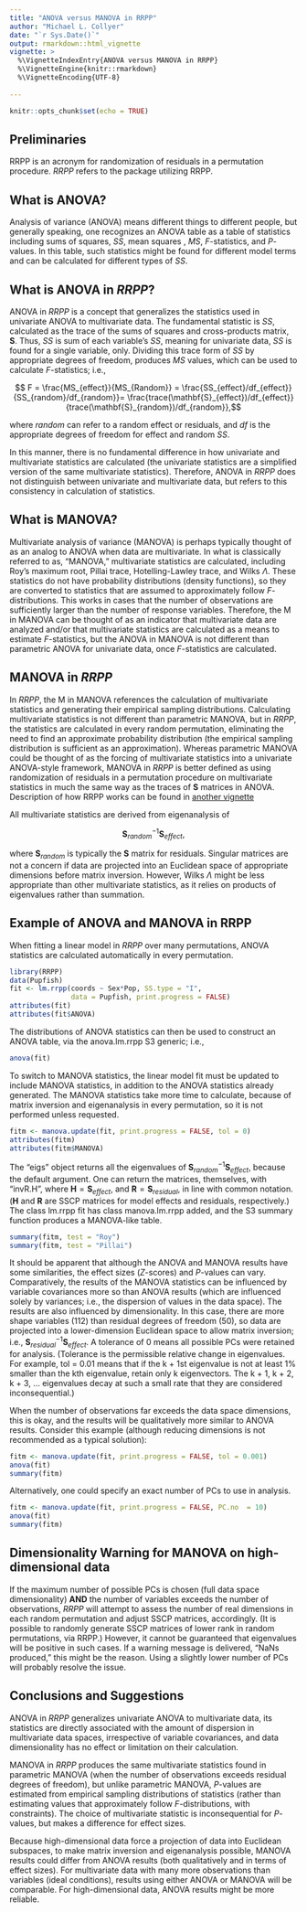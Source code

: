 ```yaml
---
title: "ANOVA versus MANOVA in RRPP"
author: "Michael L. Collyer"
date: "`r Sys.Date()`"
output: rmarkdown::html_vignette
vignette: >
  %\VignetteIndexEntry{ANOVA versus MANOVA in RRPP}
  %\VignetteEngine{knitr::rmarkdown}
  %\VignetteEncoding{UTF-8}
  
---
```


```r
knitr::opts_chunk$set(echo = TRUE)
```

## Preliminaries

RRPP is an acronym for randomization of residuals in a permutation procedure.  *RRPP* refers to the package utilizing RRPP.

## What is ANOVA?

Analysis of variance (ANOVA) means different things to different people, but generally speaking, one recognizes an ANOVA table as a table of statistics including sums of squares, $SS$, mean squares , $MS$, $F$-statistics, and $P$-values.  In this table, such statistics might be found for different model terms and can be calculated for different types of $SS$.

## What is ANOVA in *RRPP*?

ANOVA in *RRPP* is a concept that generalizes the statistics used in univariate ANOVA to multivariate data.  The fundamental statistic is $SS$, calculated as the trace of the sums of squares and cross-products matrix, $\mathbf{S}$.  Thus, $SS$ is sum of each variable's $SS$, meaning for univariate data, $SS$ is found for a single variable, only. Dividing this trace form of $SS$ by appropriate degrees of freedom, produces $MS$ values, which can be used to calculate $F$-statistics; i.e., 

$$ F = \frac{MS_{effect}}{MS_{Random}} = \frac{SS_{effect}/df_{effect}}{SS_{random}/df_{random}}=
\frac{trace(\mathbf{S}_{effect})/df_{effect}}{trace(\mathbf{S}_{random})/df_{random}},$$

where $random$ can refer to a random effect or residuals, and $df$ is the appropriate degrees of freedom for effect and random $SS$.

In this manner, there is no fundamental difference in how univariate and multivariate statistics are calculated (the univariate statistics are a simplified version of the same multivariate statistics).  Therefore, ANOVA in *RRPP* does not distinguish between univariate and multivariate data, but refers to this consistency in calculation of statistics.

## What is MANOVA?

Multivariate analysis of variance (MANOVA) is perhaps typically thought of as an analog to ANOVA when data are multivariate.  In what is classically referred to as, "MANOVA," multivariate statistics are calculated, including Roy's maximum root, Pillai trace, Hotelling-Lawley trace, and Wilks $\Lambda$.  These statistics do not have probability distributions (density functions), so they are converted to statistics that are assumed to approximately follow $F$-distributions.  This works in cases that the number of observations are sufficiently larger than the number of response variables.  Therefore, the M in MANOVA can be thought of as an indicator that multivariate data are analyzed and/or that multivariate statistics are calculated as a means to estimate $F$-statistics, but the ANOVA in MANOVA is not different than parametric ANOVA for univariate data, once $F$-statistics are calculated.

## MANOVA in *RRPP*

In *RRPP*, the M in MANOVA references the calculation of multivariate statistics and generating their empirical sampling distributions.  Calculating multivariate statistics is not different than parametric MANOVA, but in *RRPP*, the statistics are calculated in every random permutation, eliminating the need to find an approximate probability distribution (the empirical sampling distribution is sufficient as an approximation).  Whereas parametric MANOVA could be thought of as the forcing of multivariate statistics into a univariate ANOVA-style framework, MANOVA in *RRPP* is better defined as using randomization of residuals in a permutation procedure on multivariate statistics in much the same way as the traces of $\mathbf{S}$ matrices in ANOVA.  Description of how RRPP works can be found in [another vignette](Using.RRPP.html)

All multivariate statistics are derived from eigenanalysis of

$$\mathbf{S}_{random}^{-1}\mathbf{S}_{effect},$$

where $\mathbf{S}_{random}$ is typically the $\mathbf{S}$ matrix for residuals.  Singular matrices are not a concern if data are projected into an Euclidean space of appropriate dimensions before matrix inversion.  However, Wilks $\Lambda$ might be less appropriate than other multivariate statistics, as it relies on products of eigenvalues rather than summation.

## Example of ANOVA and MANOVA in RRPP

When fitting a linear model in *RRPP* over many permutations, ANOVA statistics are calculated automatically in every permutation.

```r
library(RRPP)
data(Pupfish)
fit <- lm.rrpp(coords ~ Sex*Pop, SS.type = "I", 
               data = Pupfish, print.progress = FALSE) 
attributes(fit)
attributes(fit$ANOVA)
```

The distributions of ANOVA statistics can then be used to construct an ANOVA table, via the anova.lm.rrpp S3 generic; i.e.,

```r
anova(fit)
```

To switch to MANOVA statistics, the linear model fit must be updated to include MANOVA statistics, in addition to the ANOVA statistics already generated.  The MANOVA statistics take more time to calculate, because of matrix inversion and eigenanalysis in every permutation, so it is not performed unless requested.  

```r
fitm <- manova.update(fit, print.progress = FALSE, tol = 0)
attributes(fitm)
attributes(fitm$MANOVA)
```

The "eigs" object returns all the eigenvalues of $\mathbf{S}_{random}^{-1}\mathbf{S}_{effect}$, because the default argument.  One can return the matrices, themselves, with "invR.H", where $\mathbf{H} = \mathbf{S}_{effect}$, and $\mathbf{R} = \mathbf{S}_{residual}$, in line with common notation.  ($\mathbf{H}$ and $\mathbf{R}$ are SSCP matrices for model effects and residuals, respectively.)  The class lm.rrpp fit has class manova.lm.rrpp added, and the S3 summary function produces a MANOVA-like table.

```r
summary(fitm, test = "Roy")
summary(fitm, test = "Pillai")

```

It should be apparent that although the ANOVA and MANOVA results have some similarities, the effect sizes ($Z$-scores) and $P$-values can vary.  Comparatively, the results of the MANOVA statistics can be influenced by variable covariances more so than ANOVA results (which are influenced solely by variances; i.e., the dispersion of values in the data space).  The results are also influenced by dimensionality.  In this case, there are more shape variables (112) than residual degrees of freedom (50), so data are projected into a lower-dimension Euclidean space to allow matrix inversion; i.e., $\mathbf{S}_{residual}^{-1}\mathbf{S}_{effect}$.  A tolerance of 0 means all possible PCs were retained for analysis.  (Tolerance is the permissible relative change in eigenvalues.  For example, tol = 0.01 means that if the k + 1st eigenvalue is not at least 1% smaller than the kth eigenvalue, retain only k eigenvectors.  The k + 1, k + 2, k + 3, ... eigenvalues decay at such a small rate that they are considered inconsequential.)

When the number of observations far exceeds the data space dimensions, this is okay, and the results will be qualitatively more similar to ANOVA results.  Consider this example (although reducing dimensions is not recommended as a typical solution):

```r
fitm <- manova.update(fit, print.progress = FALSE, tol = 0.001)
anova(fit)
summary(fitm)
```

Alternatively, one could specify an exact number of PCs to use in analysis.

```r
fitm <- manova.update(fit, print.progress = FALSE, PC.no  = 10)
anova(fit)
summary(fitm)
```

## Dimensionality Warning for MANOVA on high-dimensional data

If the maximum number of possible PCs is chosen (full data space dimensionality) **AND** the number of variables exceeds the number of observations, *RRPP* will attempt to assess the number of real dimensions in each random permutation and adjust SSCP matrices, accordingly.  (It is possible to randomly generate SSCP matrices of lower rank in random permutations, via RRPP.)  However, it cannot be guaranteed that eigenvalues will be positive in such cases.  If a warning message is delivered, "NaNs produced," this might be the reason.  Using a slightly lower number of PCs will probably resolve the issue.

## Conclusions and Suggestions

ANOVA in *RRPP* generalizes univariate ANOVA to multivariate data, its statistics are directly associated with the amount of dispersion in multivariate data spaces, irrespective of variable covariances, and data dimensionality has no effect or limitation on their calculation.

MANOVA in *RRPP* produces the same multivariate statistics found in parametric MANOVA (when the number of observations exceeds residual degrees of freedom), but unlike parametric MANOVA, $P$-values are estimated from empirical sampling distributions of statistics (rather than estimating values that approximately follow $F$-distributions, with constraints).  The choice of multivariate statistic is inconsequential for $P$-values, but makes a difference for effect sizes.  

Because high-dimensional data force a projection of data into Euclidean subspaces, to make matrix inversion and eigenanalysis possible, MANOVA results could differ from ANOVA results (both qualitatively and in terms of effect sizes).  For multivariate data with many more observations than variables (ideal conditions), results using either ANOVA or MANOVA will be comparable.  For high-dimensional data, ANOVA results might be more reliable.
